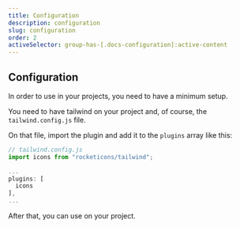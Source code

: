 ```yaml
---
title: Configuration
description: configuration
slug: configuration
order: 2
activeSelector: group-has-[.docs-configuration]:active-content
---
```



## Configuration

In order to use <RocketIconsTextDefault />  in your projects, you need to have a minimum setup.

You need to have tailwind on your project and, of course, the `tailwind.config.js` file.

On that file, import the plugin and add it to the `plugins` array like this:

```js
// tailwind.config.js
import icons from "rocketicons/tailwind";

...
plugins: [
  icons
],
...
```

After that, you can use <RocketIconsTextDefault /> on your project.